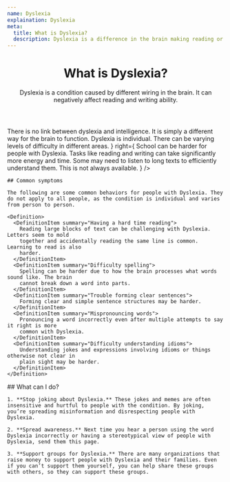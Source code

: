 ```yaml
---
name: Dyslexia
explaination: Dyslexia
meta:
  title: What is Dyslexia?
  description: Dyslexia is a difference in the brain making reading or writing take more time. It can also make spelling or reading new words harder. Learn more here.
---
```


<Header>

# What is Dyslexia?

Dyslexia is a condition caused by different wiring in the brain. It can negatively affect reading and writing ability.

</Header>

<Main>
  <WrongRight
    title="Dyslexia"
    wrong={
      <Definition>
        <DefinitionItem summary="Indicative of intelligence">
          There is no link between dyslexia and intelligence. It is simply a different way
          for the brain to function.
        </DefinitionItem>
        <DefinitionItem summary="The same for everyone">
          Dyslexia is individual. There can be varying levels of difficulty in different
          areas.
        </DefinitionItem>
      </Definition>
    }
    right={
      <Definition>
        <DefinitionItem summary="Making school harder">
          School can be harder for people with Dyslexia. Tasks like reading and writing can
          take significantly more energy and time.
        </DefinitionItem>
        <DefinitionItem summary="Needing resources when they do not exist">
          Some may need to listen to long texts to efficiently understand them. This is not
          always available.
        </DefinitionItem>
      </Definition>
    }
  />

  <Section>

    ## Common symptoms

    The following are some common behaviors for people with Dyslexia. They do not apply to all people, as the condition is individual and varies from person to person.

    <Definition>
      <DefinitionItem summary="Having a hard time reading">
        Reading large blocks of text can be challenging with Dyslexia. Letters seem to mold
        together and accidentally reading the same line is common. Learning to read is also
        harder.
      </DefinitionItem>
      <DefinitionItem summary="Difficulty spelling">
        Spelling can be harder due to how the brain processes what words sound like. The brain
        cannot break down a word into parts.
      </DefinitionItem>
      <DefinitionItem summary="Trouble forming clear sentences">
        Forming clear and simple sentence structures may be harder.
      </DefinitionItem>
      <DefinitionItem summary="Mispronouncing words">
        Pronouncing a word incorrectly even after multiple attempts to say it right is more
        common with Dyslexia.
      </DefinitionItem>
      <DefinitionItem summary="Difficulty understanding idioms">
        Understanding jokes and expressions involving idioms or things otherwise not clear in
        plain sight may be harder.
      </DefinitionItem>
    </Definition>

  </Section>

  <Section>
    ## What can I do?

    1. **Stop joking about Dyslexia.** These jokes and memes are often insensitive and hurtful to people with the condition. By joking, you’re spreading misinformation and disrespecting people with Dyslexia.

    2. **Spread awareness.** Next time you hear a person using the word Dyslexia incorrectly or having a stereotypical view of people with Dyslexia, send them this page.

    3. **Support groups for Dyslexia.** There are many organizations that raise money to support people with Dyslexia and their families. Even if you can’t support them yourself, you can help share these groups with others, so they can support these groups.

  </Section>

</Main>

<DocLinkBanner url="https://docs.google.com/document/d/1zHRSp__ldbVS3pwijlqsnsXdaYv939ckIJeSf6JwSZo/edit?usp=sharing" />
